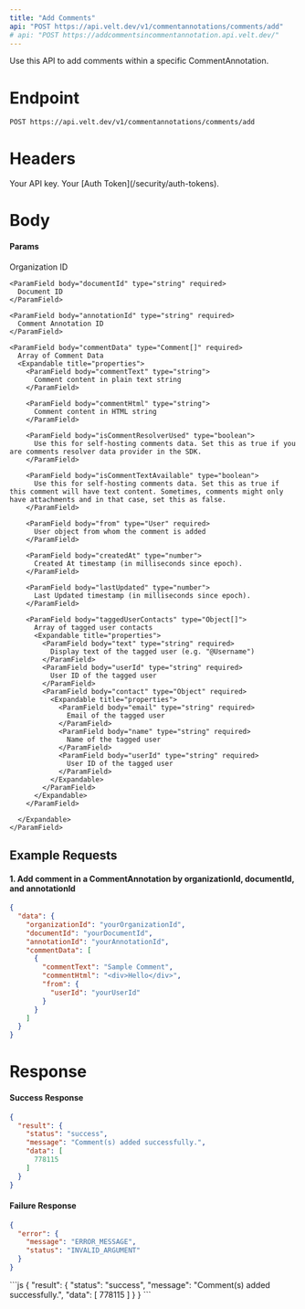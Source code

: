 ```yaml
---
title: "Add Comments"
api: "POST https://api.velt.dev/v1/commentannotations/comments/add"
# api: "POST https://addcommentsincommentannotation.api.velt.dev/"
---
```


Use this API to add comments within a specific CommentAnnotation.

# Endpoint

`POST https://api.velt.dev/v1/commentannotations/comments/add`

# Headers

<ParamField header="x-velt-api-key" type="string" required>
  Your API key.
</ParamField>

<ParamField header="x-velt-auth-token" type="string" required>
  Your [Auth Token](/security/auth-tokens).
</ParamField>

# Body

#### Params

<ParamField body="data" type="object" required>
  <Expandable title="properties">
    <ParamField body="organizationId" type="string" required>
      Organization ID
    </ParamField>

    <ParamField body="documentId" type="string" required>
      Document ID
    </ParamField>

    <ParamField body="annotationId" type="string" required>
      Comment Annotation ID
    </ParamField>

    <ParamField body="commentData" type="Comment[]" required>
      Array of Comment Data
      <Expandable title="properties">
        <ParamField body="commentText" type="string">
          Comment content in plain text string
        </ParamField>

        <ParamField body="commentHtml" type="string">
          Comment content in HTML string
        </ParamField>

        <ParamField body="isCommentResolverUsed" type="boolean">
          Use this for self-hosting comments data. Set this as true if you are comments resolver data provider in the SDK.
        </ParamField>

        <ParamField body="isCommentTextAvailable" type="boolean">
          Use this for self-hosting comments data. Set this as true if this comment will have text content. Sometimes, comments might only have attachments and in that case, set this as false.
        </ParamField>

        <ParamField body="from" type="User" required>
          User object from whom the comment is added
        </ParamField>

        <ParamField body="createdAt" type="number">
          Created At timestamp (in milliseconds since epoch).
        </ParamField>

        <ParamField body="lastUpdated" type="number">
          Last Updated timestamp (in milliseconds since epoch).
        </ParamField>

        <ParamField body="taggedUserContacts" type="Object[]">
          Array of tagged user contacts
          <Expandable title="properties">
            <ParamField body="text" type="string" required>
              Display text of the tagged user (e.g. "@Username")
            </ParamField>
            <ParamField body="userId" type="string" required>
              User ID of the tagged user
            </ParamField>
            <ParamField body="contact" type="Object" required>
              <Expandable title="properties">
                <ParamField body="email" type="string" required>
                  Email of the tagged user
                </ParamField>
                <ParamField body="name" type="string" required>
                  Name of the tagged user
                </ParamField>
                <ParamField body="userId" type="string" required>
                  User ID of the tagged user
                </ParamField>
              </Expandable>
            </ParamField>
          </Expandable>
        </ParamField>
  
      </Expandable>
    </ParamField>
  </Expandable>
</ParamField>


## **Example Requests**

#### 1. Add comment in a CommentAnnotation by organizationId, documentId, and annotationId

```JSON
{
  "data": {
    "organizationId": "yourOrganizationId",
    "documentId": "yourDocumentId",
    "annotationId": "yourAnnotationId",
    "commentData": [
      {
        "commentText": "Sample Comment",
        "commentHtml": "<div>Hello</div>",
        "from": {
          "userId": "yourUserId"
        }
      }
    ]
  }
}
```

# Response

#### Success Response

```JSON
{
  "result": {
    "status": "success",
    "message": "Comment(s) added successfully.",
    "data": [
      778115
    ]
  }
}
```

#### Failure Response

```JSON
{
  "error": {
    "message": "ERROR_MESSAGE",
    "status": "INVALID_ARGUMENT"
  }
}
```

<ResponseExample>
```js
{
  "result": {
    "status": "success",
    "message": "Comment(s) added successfully.",
    "data": [
      778115
    ]
  }
}
```
</ResponseExample>